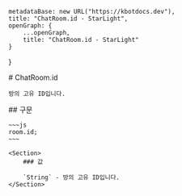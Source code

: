 
    metadataBase: new URL("https://kbotdocs.dev"),
    title: "ChatRoom.id - StarLight",
    openGraph: {
        ...openGraph,
        title: "ChatRoom.id - StarLight"
    }
}

<Section>
    # ChatRoom.id

    방의 고유 ID입니다.
</Section>
<Section>
    ## 구문

    ~~~js
    room.id;
    ~~~

    <Section>
        ### 값

        `String` - 방의 고유 ID입니다.
    </Section>
</Section>